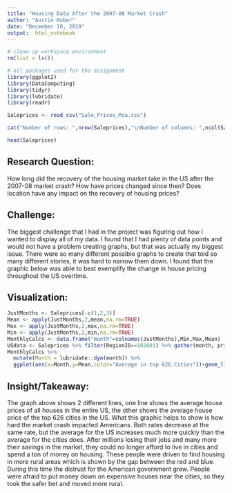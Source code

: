 ```yaml
---
title: "Housing Data After the 2007-08 Market Crash"
author: "Austin Huber"
date: "December 10, 2019"
output:  html_notebook
---
```


```r
# clean up workspace environment
rm(list = ls())

# all packages used for the assignment
library(ggplot2)
library(DataComputing)
library(tidyr)
library(lubridate)
library(readr)
```

```r
Saleprices <- read_csv("Sale_Prices_Msa.csv")
```
```r
cat("Number of rows: ",nrow(Saleprices),"\nNumber of columns: ",ncol(Saleprices),"\n")
```
```r
head(Saleprices)
```

## Research Question:

How long did the recovery of the housing market take in the US after the 2007-08 market crash? How have prices changed since then? Does location have any impact on the recovery of housing prices?


## Challenge:

The biggest challenge that I had in the project was figuring out how I wanted to display all of my data. I found that I had plenty of data points and would not have a problem creating graphs, but that was actually my biggest issue. There were so many different possible graphs to create that told so many different stories, it was hard to narrow them down. I found that the graphic below was able to best exemplify the change in house pricing throughout the US overtime. 


## Visualization:

```r
JustMonths <- Saleprices[-c(1,2,3)]
Mean <- apply(JustMonths,2,mean,na.rm=TRUE)
Max <- apply(JustMonths,2,max,na.rm=TRUE)
Min <- apply(JustMonths,2,min,na.rm=TRUE)
MonthlyCalcs <- data.frame("month"=colnames(JustMonths),Min,Max,Mean)
USdata <- Saleprices %>% filter(RegionID==102001) %>% gather(month, price, -RegionID, -RegionName, -SizeRank) %>% mutate(Month = lubridate::dym(month))
MonthlyCalcs %>%
  mutate(Month = lubridate::dym(month)) %>%
  ggplot(aes(x=Month,y=Mean,color="Average in top 626 Cities"))+geom_line(size=1)+geom_line(mapping=aes(y=price,color="Average in all of the US"),data=USdata,size=1)+ggtitle("Average Price of Houses in the US")+xlab("Years")+ylab("Price (in dollars)")
```

## Insight/Takeaway:

The graph above shows 2 different lines, one line shows the average house prices of all houses in the entire US, the other shows the average house price of the top 626 cities in the US. What this graphic helps to show is how hard the market crash impacted Americans. Both rates decrease at the same rate, but the average for the US increases much more quickly than the average for the cities does. After millions losing their jobs and many more their savings in the market, they could no longer afford to live in cities and spend a ton of money on housing. These people were driven to find housing in more rural areas which is shown by the gap between the red and blue. During this time the distrust for the American government grew. People were afraid to put money down on expensive houses near the cities, so they took the safer bet and moved more rural.




